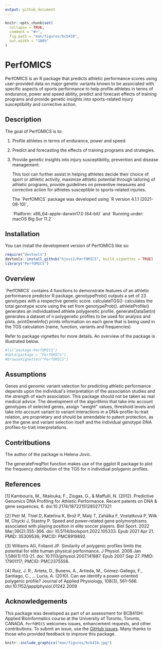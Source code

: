 ```yaml
---
output: github_document
---
```


<!-- README.md is generated from README.Rmd. Please edit that file -->

```r
knitr::opts_chunk$set(
  collapse = TRUE,
  comment = "#>",
  fig.path = "man/figures/bcb410",
  out.width = "100%"
)
```

# PerfOMICS

PerfOMICS is an R package that predicts athletic performance scores using user-provided data on major genetic variants known to be associated with specific aspects of sports performance to help profile athletes in terms of endurance, power and speed ability, predict and forecast effects of training programs and provide genetic insights into sports-related injury susceptibility and corrective action.

## Description

The goal of PerfOMICS is to:

1.  Profile athletes in terms of endurance, power and speed.

2.  Predict and forecasting the effects of training programs and strategies.

3.  Provide genetic insights into injury susceptibility, prevention and disease management.							

    This tool can further assist in helping athletes decide their choice of sport or athletic
    activity, maximize athletic potential through tailoring of athletic programs, provide
    guidelines on preventive measures and corrective action for athletes susceptible to
    sports-related injuries.

    The \`PerfOMICS\` package was developed using \`R version 4.1.1 (2021-08-10)\`,

    \`Platform: x86_64-apple-darwin17.0 (64-bit)\` and \`Running under: macOS Big Sur 11.2\`

## Installation

You can install the development version of PerfOMICS like so:

``` r
require("devtools")
devtools::install_github("hjovi1/PerfOMICS", build_vignettes = TRUE)
library("PerfOMICS")
```

## Overview

\`PerfOMICS\` contains 4 functions to demonstrate features of an athletic performance predictor R package. genotypeProb() outputs a set of 23 genotypes with a respective genetic score. calculateTGS(): calculates the total genotype score using the set from genotypeProb(). athleteProfile() generates an individualised athlete polygenetic profile. generateDataSet(n) generates a dataset of n polygenetic profiles to be used for analysis and plots. printGeneInfo() prints information on each gene that is being used in the TGS calculation (name, function, variants and frequencies)

Refer to package vignettes for more details. An overview of the package is illustrated below.

```r
#ls("package:PerfOMICS")
#data(package = "PerfOMICS") 
#browseVignettes("PerfOMICS")
```

## Assumptions
Genes and genomic variant selection for predicting athletic performance depends upon the individual\'s interpretation of the association studies and the strength of each association. This package should not be taken as real medical advice. The development of the algorithms that take into account genotypes of selected genes, assign \"weight\" values, threshold levels and take into account variant to variant interactions in a DNA-profile-to-trait relation, are proprietary and should be amendable to patent protection, as are the gene and variant selection itself and the individual genotype DNA profiles-to-trait interpretations.

## Contritbutions

The author of the package is Helena Jovic.

The generateFreqPlot function makes use of the ggplot R package to plot the
frequency distribution of the TGS for n individual polygenic profiles.

## References						

[1] Kambouris, M., Ntalouka, F., Ziogas, G., & Maffulli, N. (2012). Predictive Genomics
DNA Profiling for Athletic Performance. Recent patents on DNA & gene sequences, 6.
doi:10.2174/187221512802717321

[2] Petr M, Thiel D, Kateřina K, Brož P, Malý T, Zahálka F, Vostatková P, Wilk M, Chycki
J, Stastny P. Speed and power-related gene polymorphisms associated with playing
position in elite soccer players. Biol Sport. 2022 Mar;39(2):355-366. doi:
10.5114/biolsport.2022.105333. Epub 2021 Apr 21. PMID: 35309536; PMCID:
PMC8919892.					

[3] Williams AG, Folland JP. Similarity of polygenic profiles limits the potential for elite
human physical performance. J Physiol. 2008 Jan 1;586(1):113-21. doi:
10.1113/jphysiol.2007.141887. Epub 2007 Sep 27. PMID: 17901117; PMCID:
PMC2375556.

[4] Ruiz, J. R., Arteta, D., Buxens, A., Artieda, M., Gómez-Gallego, F., Santiago, C., \...
Lucia, A. (2010). Can we identify a power-oriented polygenic profile? Journal of Applied
Physiology, 108(3), 561--566. doi:10.1152/japplphysiol.01242.2009

## **Acknowledgements**

This package was developed as part of an assessment for BCB410H: Applied Bioinformatics course at the University of Toronto, Toronto, CANADA. `PerfOMICS` welcomes issues, enhancement requests, and other contributions. To submit an issue, use the [GitHub issues](https://github.com/hjovi1/PerfOMICS/issues). Many thanks to those who provided feedback to improve this package.\

```r
knitr::include_graphics("man/figures/bcb410.jpg")
```

